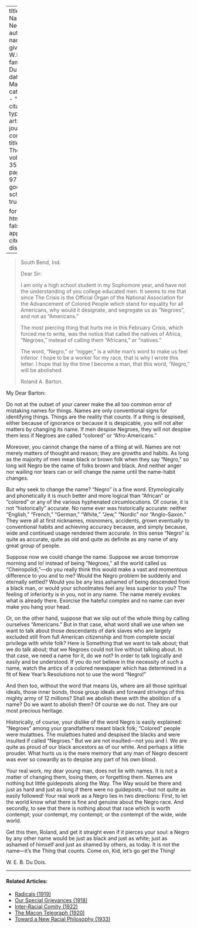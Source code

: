 
---
title: 'The Name Negro'
author:
  - name:
      given: W.E.B.
      family: Du Bois
date: Mar. 1928
categories: 
  - ""
citation: 
  type: article-journal
  container-title: The Crisis
  volume: 35
  issue: 3
  page: 96-97
google-scholar: true

format:
  html:
    toc: false
    appendix-cite-as: display
---


> South Bend, Ind.
>  
> Dear Sir: 
> 
> I am only a high school student in my Sophomore year, and have not the understanding of you college educated men. It seems to me that since <span class = "small-caps">The Crisis</span> is the Official Organ of the National Association for the Advancement of Colored People which stand for equality for all Americans, why would it designate, and segregate us as "Negroes", and not as  "Americans."  
> 
> The most piercing thing that hurts me in this February <span class = "small-caps"> Crisis</span>, which forced me to write, was the notice that called the natives of Africa, "Negroes," instead of calling them "Africans," or "natives."   
> 
> The word, "Negro," or "nigger," is a white man's word to make us feel inferior. I hope to be a worker for my race, that is why I wrote this letter. I hope that by the time I become a man, that this word, "Negro," will be abolished.   
> 
> Roland A. Barton.

My Dear Barton:

Do not at the outset of your career make the all too common error of mistaking names for things. Names are only conventional signs for identifying things. Things are the reality that counts. If a thing is despised, either because of ignorance or because it is despicable, you will not alter matters by changing its name. If men despise Negroes, they will not despise them less if Negroes are called "colored" or "Afro-Americans."

Moreover, you cannot change the name of a thing at will. Names are not merely matters of thought and reason; they are growths and habits. As long as the majority of men mean black or brown folk when they say "Negro," so long will Negro be the name of folks brown and black. And neither anger nor wailing nor tears can or will change the name until the name-habit changes.

But why seek to change the name? "Negro" is a fine word. Etymologically and phonetically it is much better and more logical than "African" or "colored" or any of the various hyphenated circumlocutions. Of course, it is not "historically" accurate. No name ever was historically accurate:  neither "English," "French," "German," "White," "Jew," "Nordic" nor "Anglo-Saxon." They were all at first nicknames, misnomers, accidents, grown eventually to conventional habits and achieving accuracy because, and simply because, wide and continued usage rendered them accurate. In this sense "Negro" is quite as accurate, quite as old and quite as definite as any name of any great group of people.

Suppose now we could change the name. Suppose we arose tomorrow morning and lo! instead of being "Negroes," all the world called us "Cheiropolidi,"---do you really think this would make a vast and momentous difference to you and to me? Would the Negro problem be suddenly and eternally settled? Would you be any less ashamed of being descended from a black man, or would your schoolmates feel any less superior to you? The feeling of inferiority is in you, not in any name. The name merely evokes what is already there. Exorcise the hateful complex and no name can ever make you hang your head.

Or, on the other hand, suppose that we slip out of the whole thing by calling ourselves "Americans." But in that case, what word shall we use when we want to talk about those descendants of dark slaves who are largely excluded still from full American citizenship and from complete social privilege with white folk? Here is Something that we want to talk about; that we do talk about; that we Negroes could not live without talking about. In that case, we need a name for it, do we not? In order to talk logically and easily and be understood. If you do not believe in the necessity of such a name, watch the antics of a colored newspaper which has determined in a fit of New Year's Resolutions not to use the word "Negro!"

And then too, without the word that means Us, where are all those spiritual ideals, those inner bonds, those group ideals and forward strivings of this mighty army of 12 millions? Shall we abolish these with the abolition of a name? Do we want to abolish them? Of course we do not. They are our most precious heritage.

Historically, of course, your dislike of the word Negro is easily explained: "Negroes" among your grandfathers meant black folk; "Colored" people were mulattoes. The mulattoes hated and despised the blacks and were insulted if called "Negroes." But we are not insulted---not you and I. We are quite as proud of our black ancestors as of our white. And perhaps a little prouder. What hurts us is the mere memory that any man of Negro descent was ever so cowardly as to despise any part of his own blood.

Your real work, my dear young man, does not lie with names. It is not a matter of changing them, losing them, or forgetting them. Names are nothing but little guideposts along the Way. The Way would be there and just as hard and just as long if there were no guideposts,---but not quite as easily followed! Your real work as a Negro lies in two directions: First, to let the world know what there is fine and genuine about the Negro race. And secondly, to see that there is nothing about that race which is worth contempt; your contempt, my contempt; or the contempt of the wide, wide world.

 Get this then, Roland, and get it straight even if it pierces your soul: a Negro by any other name would be just as black and just as white; just as ashamed of himself and just as shamed by others, as today. It is not the name---it's the Thing that counts. Come on, Kid, let's go get the Thing!

W. E. B. Du Dois.

<!-- Similar articles start here -->
<div  class="clear-wrap"></div>
<hr>
#### Related Articles:

* [Radicals (1919)](/Volumes/19/02/radicals.html)
* [Our Special Grievances (1918)](/Volumes/16/05/our_special_greivances.html)
* [Inter-Racial Comity (1922)](/Volumes/22/01/inter-racial_comity.html)
* [The Macon Telegraph (1920)](/Volumes/19/03/macon_telegraph.html)
* [Toward a New Racial Philosophy (1933)](/Volumes/40/01/toward_a_new_racial_philosophy.html)

<!-- Similar articles end here -->